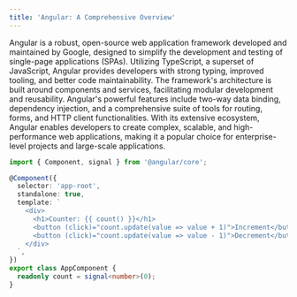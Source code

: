```yaml
---
title: 'Angular: A Comprehensive Overview'
---
```



Angular is a robust, open-source web application framework developed and maintained by Google,
designed to simplify the development and testing of single-page applications (SPAs). Utilizing
TypeScript, a superset of JavaScript, Angular provides developers with strong typing, improved
tooling, and better code maintainability. The framework's architecture is built around components
and services, facilitating modular development and reusability. Angular's powerful features include
two-way data binding, dependency injection, and a comprehensive suite of tools for routing, forms,
and HTTP client functionalities. With its extensive ecosystem, Angular enables developers to create
complex, scalable, and high-performance web applications, making it a popular choice for
enterprise-level projects and large-scale applications.



```ts
import { Component, signal } from '@angular/core';

@Component({
  selector: 'app-root',
  standalone: true,
  template: `
    <div>
      <h1>Counter: {{ count() }}</h1>
      <button (click)="count.update(value => value + 1)">Increment</button>
      <button (click)="count.update(value => value - 1)">Decrement</button>
    </div>
  `,
})
export class AppComponent {
  readonly count = signal<number>(0);
}
```
